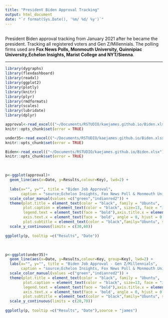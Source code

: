```yaml
---
title: "President Biden Approval Tracking"
output: html_document
date: "`r format(Sys.Date(), '%m/ %d/ %y')`" 
---
```

<br>
President Biden approval tracking from January 2021 after he became the president. Tracking all registered voters and Gen Z/Millennials. The polling firms used are **Fox News Polls, Monmouth University, Quinnipiac University,Echelon Insights, Marist College and NYT/Sienna**.
</br>

-----------------------------

```r
library(dygraphs)
library(flexdashboard)  
library(readxl)
library(ggplot2)
library(plotly)
library(knitr)
library(plyr)
library(rmdformats)
library(scales) 
library(lubridate) 
library(dplyr)
```

```r
approval<-read_excel(("~/Documents/RSTUDIO/kaejames.github.io/Biden.xlsx"), sheet = "BidenAVG") 
knitr::opts_chunk$set(error = TRUE)
```
```r
under35<-read_excel(("~/Documents/RSTUDIO/kaejames.github.io/Biden.xlsx"), sheet = "U35AVG") 
knitr::opts_chunk$set(error = TRUE)
```
```r
Biden<-read_excel(("~/Documents/RSTUDIO/kaejames.github.io/Biden.xlsx"), sheet = "Biden") 
knitr::opts_chunk$set(error = TRUE)
```



<br>

```r
p<-ggplot(approval)+
  geom_line(aes(x=Date, y=Results,colour=Key), lwd=2) +
  
  labs(x="", y="", title = "Biden Job Approval",
       caption = "source;Echelon Insights, Fox News Poll & Monmouth University")+
  scale_color_manual(values =c("green","indianred2")) +
  theme(plot.title = element_text(color = "black", family = "Ubuntu",  size = 17, face="bold", hjust = 0),
        plot.caption = element_text(color = "black", size=13, face = "italic", family = "Ubuntu"),
        legend.text = element_text(face = "bold"),axis.title.x = element_text(family = 'Ubuntu', face = 'bold'),
        axis.text.x = element_text(face = 'bold', angle = 0, hjust = 0.5),axis.text.y = element_text(face = "bold"),
        plot.subtitle = element_text(color = "black",family="Ubuntu", size = 13)) +
  scale_y_continuous(limits = c(30,60)) 
  
ggplotly(p, tooltip =c("Results", "Date"))  
``` 

</br> 

```r
p<-ggplot(under35)+
  geom_line(aes(x=Date, y=Results,colour=Key, group=Key), lwd=2) +
  labs(x="", y="", title = "Biden Job Approval - Gen Z/Millennials",
       caption = "source;Echelon Insights, Fox News Poll & Monmouth University")+
  scale_color_manual(values =c("green","indianred2")) +
  theme(plot.title = element_text(color = "black", family = "Ubuntu",  size = 17, face="bold", hjust = 0),
        plot.caption = element_text(color = "black", size=13, face = "italic", family = "Ubuntu"),
        legend.text = element_text(face = "bold"),axis.title.x = element_text(family = 'Ubuntu', face = 'bold'),
        axis.text.x = element_text(face = 'bold', angle = 0, hjust = 0.5),axis.text.y = element_text(face = "bold"),
        plot.subtitle = element_text(color = "black",family="Ubuntu", size = 13)) +
  scale_y_continuous(limits = c(20,70))
  
ggplotly(p, tooltip =c("Results", "Date"),source = "james")  
```



 
